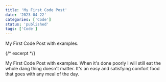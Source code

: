 ```yaml
---
title: 'My First Code Post'
date: '2023-04-22'
categories: ['Code']
status: 'published'
tags: ['Code']
---
```


My First Code Post with examples.

{/* excerpt */}

My First Code Post with examples. When it's done poorly I will still eat the whole dang thing doesn't matter. It's an easy and satisfying comfort food that goes with any meal of the day.

<CodeExample name="gifted-kepler-l1ulpj" module="/src/exampleHook.ts" />

